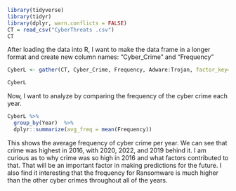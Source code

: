 ```r
library(tidyverse)
library(tidyr)
library(dplyr, warn.conflicts = FALSE)
CT = read_csv("CyberThreats .csv")
CT
```
After loading the data into R, I want to make the data frame in a longer format and create new column names: "Cyber_Crime" and "Frequency"

```r
CyberL <- gather(CT, Cyber_Crime, Frequency, Adware:Trojan, factor_key=TRUE)

CyberL
```
Now, I want to analyze by comparing the frequency of the cyber crime each year. 

```r
CyberL %>% 
  group_by(Year)  %>%
  dplyr::summarize(avg_freq = mean(Frequency))
```
This shows the average frequency of cyber crime per year. We can see that crime was highest in 2016, with 2020, 2022, and 2019 behind it. I am curious as to why crime was so high in 2016 and what factors contributed to that. That will be an important factor in making predictions for the future. I also find it interesting that the frequency for Ransomware is much higher than the other cyber crimes throughout all of the years. 




